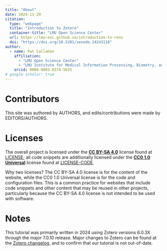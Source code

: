 ```yaml
---
title: "About"
date: 2024-11-29
citation:
  type: "webpage"
  title: "Introduction to Zotero"
  container-title: "LMU Open Science Center"
  url: https://lmu-osc.github.io/introduction-to-renv
  doi: "https://doi.org/10.5281/zenodo.14243118"
author:
  - name: Pat Callahan
    affiliation:
      - "LMU Open Science Center"
      - "LMU Institute for Medical Information Processing, Biometry, and Epidemiology (IBE)"
    orcid: 0000-0003-0374-5625
# google-scholar: true
---
```



# Contributors

This site was authored by AUTHORS, and edits/contributions were made by EDITORS/AUTHORS.

# Licenses

The overall project is licensed under the **[CC BY-SA 4.0](https://creativecommons.org/licenses/by-sa/4.0/)** license found at [LICENSE](LICENSE.md); all code snippets are additionally licensed under the **[CC0 1.0 Universal](https://creativecommons.org/publicdomain/zero/1.0/)** license found at [LICENSE-CODE](LICENSE-CODE.md).

Why two licenses? The CC BY-SA 4.0 license is for the content of the website, while the CC0 1.0 Universal license is for the code and configuration files. This is a common practice for websites that include code snippets and other content that may be reused in other projects, particularly because the CC BY-SA 4.0 license is not intended to be used with software.

# Notes

This tutorial was primarily written in 2024 using Zotero versions 6.0.3X through the major 7.0.10 release. Major changes to Zotero can be found at the [Zotero changelog](https://www.zotero.org/support/changelog), and to confirm that our tutorial is not out-of-date. 

